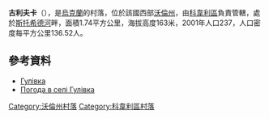 {{coord|51|15|28|N|25|13|17|E|scale:30000|display=title}}

'''古利夫卡'''（{{lang-uk|Гулівка}}），是[[烏克蘭|烏克蘭]]的村落，位於該國西部[[沃倫州|沃倫州]]，由[[科韋利區|科韋利區]]負責管轄，處於[[斯托希德河|斯托希德河]]畔，面積1.74平方公里，海拔高度163米，2001年人口237，人口密度每平方公里136.52人。

==參考資料==
* [https://web.archive.org/web/20131217075922/http://w1.c1.rada.gov.ua/pls/z7502/A005?rdat1=13.12.2013&rf7571=3921 Гулівка]
* [http://weather.in.ua/ua/volynskaja/6163 Погода в селі Гулівка] {{Wayback|url=http://weather.in.ua/ua/volynskaja/6163 |date=20111219110136 }}

[[Category:沃倫州村落|Category:沃倫州村落]]
[[Category:科韋利區村落|Category:科韋利區村落]]


{{Volyn-geo-stub}}